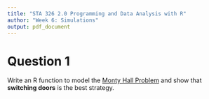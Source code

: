 ```yaml
---
title: "STA 326 2.0 Programming and Data Analysis with R"
author: "Week 6: Simulations"
output: pdf_document
---
```


# Question 1

Write an R function to model the [Monty Hall Problem](https://hellor.netlify.com/slides/l5.html#14) and show that **switching doors** is the best strategy. 

